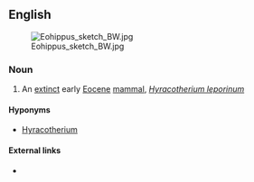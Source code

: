 ==English==
[[File:Eohippus sketch BW.jpg|thumb|right]]
===Noun===
{{en-noun|eohippi|es}}

# An [[extinct]] early [[Eocene]] [[mammal]], ''[[Hyracotherium leporinum]]''

====Hyponyms====
* [[Hyracotherium]]

====External links====
* {{pedialite}}
